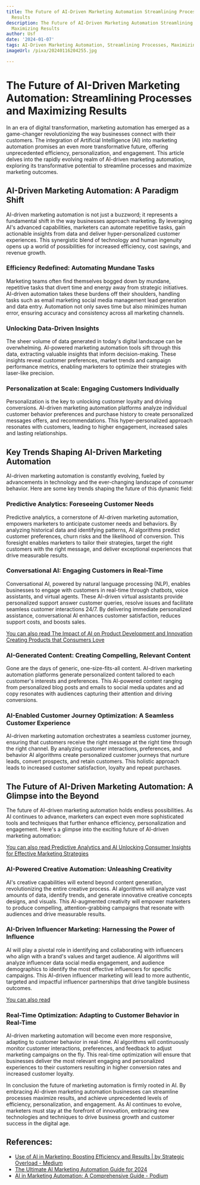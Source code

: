 ```yaml
---
title: The Future of AI-Driven Marketing Automation Streamlining Processes and Maximizing
  Results
description: The Future of AI-Driven Marketing Automation Streamlining Processes and
  Maximizing Results
author: Usf
date: '2024-01-07'
tags: AI-Driven Marketing Automation, Streamlining Processes, Maximizing Results
imageUrl: /pixa/20240116204255.jpg

---
```

# The  Future of AI-Driven Marketing Automation: Streamlining Processes and  Maximizing Results

In  an  era of digital transformation, marketing automation has emerged as a game-changer revolutionizing the way businesses connect with their customers. The integration  of Artificial Intelligence (AI) into marketing automation promises an even more transformative future, offering unprecedented efficiency, personalization, and engagement. This article delves into the rapidly evolving  realm of AI-driven marketing automation, exploring its transformative potential to streamline processes and maximize marketing outcomes.

## AI-Driven Marketing Automation: A Paradigm Shift

AI-driven marketing automation  is not  just a buzzword;  it  represents a fundamental shift in the  way businesses approach marketing.  By leveraging AI's advanced capabilities, marketers can automate repetitive tasks, gain actionable insights from data and deliver hyper-personalized customer experiences. This synergistic blend of technology and human ingenuity opens up a world of possibilities for increased efficiency, cost  savings, and revenue growth.

### Efficiency Redefined: Automating Mundane Tasks

Marketing teams often find themselves bogged down  by mundane, repetitive tasks that divert time and energy away from strategic initiatives. AI-driven automation takes these burdens off their shoulders,  handling tasks such as email marketing social media management lead generation and data entry. Automation not only saves time but also minimizes human error,  ensuring accuracy and consistency across all marketing channels.

### Unlocking Data-Driven Insights

The  sheer volume of data generated in  today's digital landscape can be overwhelming. AI-powered marketing  automation tools sift through this data, extracting valuable insights that inform decision-making. These  insights reveal customer preferences, market  trends and campaign performance metrics, enabling marketers to optimize their strategies  with laser-like precision.

### Personalization at  Scale: Engaging Customers Individually

Personalization is the key to unlocking customer loyalty and driving conversions. AI-driven marketing automation platforms analyze individual customer behavior preferences and purchase history to create personalized  messages offers, and recommendations. This hyper-personalized approach resonates with customers, leading to higher engagement, increased sales and lasting relationships.

## Key Trends Shaping AI-Driven Marketing Automation

AI-driven marketing automation is constantly evolving, fueled  by advancements in technology and the ever-changing  landscape of consumer behavior. Here are some key trends shaping the future of this dynamic field:

### Predictive Analytics: Foreseeing Customer  Needs

Predictive analytics, a cornerstone of AI-driven marketing  automation,  empowers marketers to anticipate  customer needs and behaviors. By analyzing historical data and  identifying patterns, AI algorithms predict customer preferences, churn risks and the likelihood of conversion. This foresight enables  marketers to tailor their strategies, target the right customers with the right message,  and  deliver exceptional experiences that drive measurable results.

### Conversational AI: Engaging  Customers  in Real-Time

Conversational AI, powered by natural language processing (NLP), enables businesses to engage with  customers in real-time through chatbots, voice assistants, and virtual agents.  These AI-driven virtual assistants provide personalized support answer customer queries, resolve issues and facilitate seamless customer interactions 24/7. By delivering immediate personalized assistance,  conversational AI  enhances customer satisfaction, reduces support costs, and boosts sales.

[You can also read The Impact of AI on  Product Development and Innovation Creating Products that Consumers Love](The%20Impact%20of%20AI%20on%20Product%20Development%20and%20Innovation%20Creating%20Products%20that%20Consumers%20Love)


### AI-Generated  Content: Creating Compelling, Relevant Content

Gone are the days of generic, one-size-fits-all content. AI-driven marketing automation platforms generate personalized content tailored  to each customer's interests and preferences. This AI-powered content ranging from personalized blog  posts and emails to social media updates and ad  copy resonates with audiences capturing their attention and driving conversions.

### AI-Enabled Customer Journey  Optimization: A Seamless  Customer  Experience

AI-driven marketing  automation orchestrates a  seamless customer journey, ensuring  that customers receive  the right message at the right  time through the right channel. By analyzing customer interactions, preferences, and behavior AI algorithms  create personalized customer  journeys that nurture  leads, convert prospects, and retain customers. This holistic approach leads to increased customer satisfaction, loyalty and repeat purchases.

## The Future  of  AI-Driven Marketing Automation: A Glimpse into the Beyond

The future of AI-driven marketing  automation holds endless  possibilities. As AI continues to advance, marketers can expect even more sophisticated tools and techniques that further enhance efficiency, personalization and engagement. Here's a glimpse into the exciting future of AI-driven marketing automation:

[You can also read Predictive Analytics and AI Unlocking  Consumer Insights for  Effective Marketing Strategies](Predictive%20Analytics%20and%20AI%20Unlocking%20Consumer%20Insights%20for%20Effective%20Marketing%20Strategies)


### AI-Powered Creative Automation: Unleashing Creativity

AI's creative capabilities will extend beyond content generation, revolutionizing the  entire creative process. AI  algorithms will analyze vast amounts of data, identify trends, and generate innovative creative concepts designs, and visuals. This AI-augmented creativity will empower marketers to produce compelling, attention-grabbing  campaigns that resonate with audiences and drive measurable results.

### AI-Driven  Influencer  Marketing: Harnessing the  Power of Influence

AI will play a pivotal role in identifying and collaborating with influencers who align with a brand's values and target audience. AI algorithms will analyze influencer data social media engagement, and audience demographics to identify the most effective influencers for specific campaigns. This AI-driven influencer marketing will lead to more authentic,  targeted and impactful influencer partnerships that drive  tangible  business outcomes.

[You can also read  ]()


### Real-Time Optimization: Adapting to Customer Behavior in Real-Time

AI-driven marketing automation will become  even  more responsive, adapting to customer behavior in real-time. AI algorithms will continuously monitor customer  interactions, preferences, and feedback to adjust marketing campaigns on  the fly. This real-time optimization will ensure that businesses deliver the most relevant engaging and personalized experiences to their customers resulting  in higher conversion  rates and  increased customer loyalty.

In  conclusion  the future of marketing automation is  firmly rooted in AI.  By embracing  AI-driven marketing automation  businesses can streamline processes maximize results, and achieve unprecedented  levels of efficiency, personalization, and engagement. As AI continues to evolve, marketers must stay at the forefront of innovation, embracing  new technologies and techniques to drive  business growth and  customer  success in the digital  age.

## References:
- [Use of AI in Marketing: Boosting Efficiency and Results | by Strategic Overload - Medium](https://medium.com/@strategicoverload/use-of-ai-in-marketing-boosting-efficiency-and-results-a04a1d675d33)
- [The Ultimate AI Marketing Automation Guide for 2024](https://influencermarketinghub.com/ai-marketing-automation/)
- [AI in Marketing Automation: A Comprehensive Guide - Podium](https://www.podium.com/article/ai-in-marketing-automation/)

